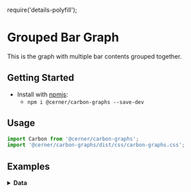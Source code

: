 require('details-polyfill');

# Grouped Bar Graph
This is the graph with multiple bar contents grouped together.

## Getting Started

- Install with [npmjs](https://www.npmjs.com):
  - `npm i @cerner/carbon-graphs --save-dev`

## Usage
```jsx
import Carbon from '@cerner/carbon-graphs';
import '@cerner/carbon-graphs/dist/css/carbon-graphs.css';
```
## Examples
<BarGraph />

<details>
<summary style={{fontSize: 24 }}>
<b>Data</b>
</summary>

### Graph Config object
<GraphConfig />

### Data object
#### Dataset 1
<DataObject1 />

#### Dataset 2
<DataObject2 />

#### Dataset 3
<DataObject3 />

</details>
